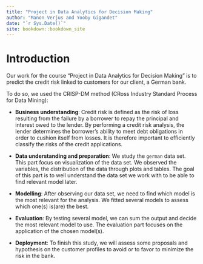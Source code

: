 ```yaml
--- 
title: "Project in Data Analytics for Decision Making"
author: "Manon Verjus and Yooby Gigandet"
date: "`r Sys.Date()`"
site: bookdown::bookdown_site
---
```


# Introduction

Our work for the course "Project in Data Analytics for Decision Making" is to predict the credit risk linked to customers for our client, a German bank. 

To do so, we used the CRISP-DM method (CRoss Industry Standard Process for Data Mining):

- **Business understanding**: Credit risk is defined as the risk of loss resulting from the failure by a borrower to repay the principal and interest owed to the lender. By performing a credit risk analysis, the lender determines the borrower's ability to meet debt obligations in order to cushion itself from losses. It is therefore important to efficiently classify the risks of the credit applications.

- **Data understanding and preparation**: We study the `german` data set. This part focus on visualization of the data set. We observed the variables, the distribution of the data through plots and tables. The goal of this part is to well understand the data set we work with to be able to find relevant model later. 

- **Modelling**: After observing our data set, we need to find which model is the most relevant for the analysis. We fitted several models to assess which one(s) is(are) the best.

- **Evaluation**: By testing several model, we can sum the output and decide the most relevant model to use. The evaluation part focuses on the application of the chosen model(s). 

- **Deployment**: To finish this study, we will assess some proposals and hypothesis on the customer profiles to avoid or to favor to minimize the risk in the bank.
